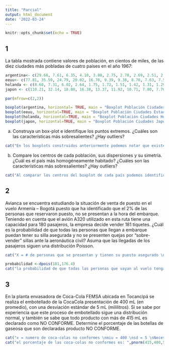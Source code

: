 ```yaml
---
title: "Parcial"
output: html_document
date: '2022-03-24'
---
```


```r
knitr::opts_chunk$set(echo = TRUE)
```

## 1
La tabla mostrada contiene valores de población, en cientos de miles, de las diez ciudades más pobladas de cuatro países en el año 1967:


```r
argentina<- c(29.66, 7.61, 6.35, 4.10, 3.80, 2.75, 2.70, 2.69, 2.51, 2.44) 
eeuu<- c(77.81, 35.50, 24.79, 20.02, 16.70, 9.39, 9.38, 8.76, 7.63, 7.50)
holanda <- c(8.68, 7.31, 6.02, 2.64, 1.75, 1.72, 1.51, 1.42, 1.31, 1.29)
japon <- c(110.21, 32.14, 18.88, 16.38, 13.37, 11.92, 10.71, 7.80, 7.70, 7.00)

par(mfrow=c(2,2))

boxplot(argentina, horizontal= TRUE, main = "Boxplot Población Ciudades Argentina 1967", xlab= "Poblacion de las ciudades en cientos de miles")
boxplot(eeuu, horizontal=TRUE, main = "Boxplot Población Ciudades Estados Unidos 1967", xlab= "Poblacion de las ciudades en cientos de miles")
boxplot(holanda, horizontal=TRUE, main = "Boxplot Población Ciudades Holanda 1967", xlab= "Poblacion de las ciudades en cientos de miles")
boxplot(japon, horizontal=TRUE, main = "Boxplot Población Ciudades Japon 1967", xlab= "Poblacion de las ciudades en cientos de miles")
```


a) Construya un box-plot e identifique los puntos extremos. ¿Cuáles son las características más sobresalientes? ¿Hay outliers?

```r
cat("En los boxplots construidos anteriormente podemos notar que existen outliners para 3 de los 4 paises graficados, los caules son: Argentina, Estados Unidos y Japon, dejando asi a Holanda como el unico pais sin outliners. \n Entre las caracteriticas mas sobresalientes esta la gran concentración de datos que tiene el país de Japon como podemos observar en su caja tan pequeña mostrnadonos asi ue su varianza es muy pequeña. Una caracteristica que se debe mencionar es que a pesar de Holanda tener la caja mas grande graficamente si nos fijamos en la escala de x es mucho menor que la de otros país lo que podemos intuir que puede no tener la mayor varianza numericamente pero porcentualmente si, es decir que puede que la diferencia en ciudades de Holanda sea mas o menos 7 (cientos de miles) esto es 7 veces su población menor, en cambio otros paises que pueden variar entre el menor y el mayor 20 (cientos de miles) es solo 3 veces mas")

```

b) Compare los centros de cada población, sus dispersiones y su simetría. ¿Cuál es el país más homogéneamente habitado? ¿Cuáles son las características más sobresalientes? ¿Hay outliers?
```r
cat("Al comparar los centros del boxplot de cada país podemos identificar que Argentina, Estados Unidos y Holanda tienen su media entre los primeros cuartiles, denotando asi que hay mas concentración de datos en esta zona, a diferencia de Japon, quien tiene la población mas homogeneamente distribuida ya que su media esta mas centrada en la caja que las demas.")
```

## 2
Avianca se encuentra estudiando la situación de venta de puesto en el vuelo Armenia – Bogotá puesto que ha identificado que el 2% de las personas que reservaron puesto, no se presentan a la hora del embarque. Teniendo en cuenta que el avión A320 utilizado en esta ruta tiene una capacidad para 180 pasajeros, la empresa decide vender 181 tiquetes. ¿Cuál es la probabilidad de que todas las personas que llegan a embarque puedan tener su silla asegurada y no se presenten quejas por “sobre-vender” sillas ante la aeronáutica civil? Asuma que las llegadas de los pasajeros siguen una distribución Poisson.


```r
cat("X = # de personas que se presentan y tienen su puesto asegurado \n# boletos vendidos =181 \nlambda = 176.4, que es el 98% de 180 que es el promedio de personas que si van al vuelo una vez comprada la boleta \n para este caso es necesario calcular la probabilidad puntual de 181 que seria el caso de fallo y restarle esa probabilidad a 1 para encontrar la probabilidad de todos los casos de exito: ")

probabilidad <-dpois(181,176.4)
cat("la probabilidad de que todas las personas que vayan al vuelo tengan su cupo asegurado es : ", 1-probabilidad)
```

## 3 
En la planta envasadora de Coca-Cola FEMSA ubicada en Tocancipá se realiza el embotellado de la CocaCola presentación de 400 mL (en promedio), con una desviación estándar de 5 mL (mililitros). Si se sabe por experiencia que este proceso de embotellado sigue una distribución normal, y también se sabe que todo producto con más de 415 mL es declarado como NO CONFORME. Determine el porcentaje de las botellas de gaseosa que son declaradas producto NO CONFORME.

```r

cat("x = numero de coca-colas no conformes \nmiu = 400 \nsd = 5 \nNecesitamos saber la probabilidad de las coca-colas que no son conformes es decir que su contenido es de +415ml para esto calculamos la probabilidad pnorm para cuando el cotenido es 415 con un lower.tail false para que nos tome cualquier valor por encima de 415")
cat("el porcentaje de las coca-colas no conformes es: ",pnorm(415,400,5,lower.tail = FALSE))

```
